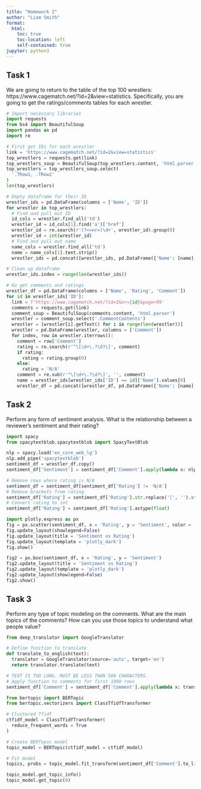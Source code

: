 ```yaml
---
title: "Homework 2"
author: "Liam Smith"
format:
  html:
    toc: true
    toc-location: left
    self-contained: true
jupyter: python3
---
```


## Task 1

We are going to return to the table of the top 100 wrestlers: https://www.cagematch.net/?id=2&view=statistics. Specifically, you are going to get the ratings/comments tables for each wrestler.
```python
# Import necessary libraries
import requests
from bs4 import BeautifulSoup
import pandas as pd
import re

# First get IDs for each wrestler
link = 'https://www.cagematch.net/?id=2&view=statistics'
top_wrestlers = requests.get(link)
top_wrestlers_soup = BeautifulSoup(top_wrestlers.content, 'html.parser')
top_wrestlers = top_wrestlers_soup.select(
  '.TRow1, .TRow2'
)
len(top_wrestlers)

# Empty dataframe for their ID
wrestler_ids = pd.DataFrame(columns = ['Name', 'ID'])
for wrestler in top_wrestlers:
  # Find and pull out ID
  id_cols = wrestler.find_all('td')
  wrestler_id = id_cols[1].find('a')['href']
  wrestler_id = re.search(r'(?<=nr=)\d+', wrestler_id).group(0)
  wrestler_id = int(wrestler_id)
  # Find and pull out name
  name_cols = wrestler.find_all('td')
  name = name_cols[1].text.strip()
  wrestler_ids = pd.concat([wrestler_ids, pd.DataFrame({'Name': [name], 'ID': [wrestler_id]})])

# Clean up dataframe
wrestler_ids.index = range(len(wrestler_ids))
```

```python
# Go get comments and ratings
wrestler_df = pd.DataFrame(columns = ['Name', 'Rating', 'Comment'])
for id in wrestler_ids['ID']:
  link = f'https://www.cagematch.net/?id=2&nr={id}&page=99'
  comments = requests.get(link)
  comment_soup = BeautifulSoup(comments.content, 'html.parser')
  wrestler = comment_soup.select('.CommentContents')
  wrestler = [wrestler[i].getText() for i in range(len(wrestler))]
  wrestler = pd.DataFrame(wrestler, columns = ['Comment'])
  for index, row in wrestler.iterrows():
    comment = row['Comment']
    rating = re.search(r'^\[\d+\.?\d?\]', comment)
    if rating:
      rating = rating.group(0)
    else:
      rating = 'N/A'
    comment = re.sub(r'^\[\d+\.?\d?\]', '', comment)
    name = wrestler_ids[wrestler_ids['ID'] == id]['Name'].values[0]
    wrestler_df = pd.concat([wrestler_df, pd.DataFrame({'Name': [name], 'Rating': [rating], 'Comment': [comment]})], ignore_index=True)
```

## Task 2

Perform any form of sentiment analysis. What is the relationship between a reviewer's sentiment and their rating?
```python
import spacy
from spacytextblob.spacytextblob import SpacyTextBlob

nlp = spacy.load('en_core_web_lg')
nlp.add_pipe('spacytextblob')
sentiment_df = wrestler_df.copy()
sentiment_df['Sentiment'] = sentiment_df['Comment'].apply(lambda x: nlp(x)._.blob.polarity)
```

```python
# Remove rows where rating is N/A
sentiment_df = sentiment_df[sentiment_df['Rating'] != 'N/A']
# Remove brackets from rating
sentiment_df['Rating'] = sentiment_df['Rating'].str.replace('[', '').str.replace(']', '')
# Convert rating to int
sentiment_df['Rating'] = sentiment_df['Rating'].astype(float)
```

```python
import plotly.express as px
fig = px.scatter(sentiment_df, x = 'Rating', y = 'Sentiment', color = 'Name')
fig.update_layout(showlegend=False)
fig.update_layout(title = 'Sentiment vs Rating')
fig.update_layout(template = 'plotly_dark')
fig.show()
```

```python
fig2 = px.box(sentiment_df, x = 'Rating', y = 'Sentiment')
fig2.update_layout(title = 'Sentiment vs Rating')
fig2.update_layout(template = 'plotly_dark')
fig2.update_layout(showlegend=False)
fig2.show()
```

## Task 3

Perform any type of topic modeling on the comments. What are the main topics of the comments? How can you use those topics to understand what people value?
```python
from deep_translator import GoogleTranslator

# Define function to translate
def translate_to_english(text):
  translator = GoogleTranslator(source='auto', target='en')
  return translator.translate(text)

# TEXT IS TOO LONG. MUST BE LESS THAN 500 CHARACTERS.
# Apply function to comments for first 1000 rows
sentiment_df['Comment'] = sentiment_df['Comment'].apply(lambda x: translate_to_english(x))
```

```python
from bertopic import BERTopic
from bertopic.vectorizers import ClassTfidfTransformer

# Clustered Tfidf
ctfidf_model = ClassTfidfTransformer(
  reduce_frequent_words = True
)

# Create BERTopic model
topic_model = BERTopic(ctfidf_model = ctfidf_model)

# Fit model
topics, probs = topic_model.fit_transform(sentiment_df['Comment'].to_list())
```

```python
topic_model.get_topic_info()
topic_model.get_topic(0)
```